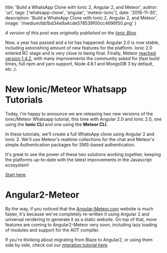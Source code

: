 
  title: 'Build a WhatsApp Clone with Ionic 2, Angular 2, and Meteor',
  author: 'uri',
  tags: ['whatsapp-clone', 'angular', 'meteor-ionic'],
  date: '2016-11-30',
  description: 'Build a WhatsApp Clone with Ionic 2, Angular 2, and Meteor',
  image: '/medium/bb1bd34e9a4cde578539f00cc4696f50.png'
}


_A version of this post was originally published on the [Ionic Blog](http://blog.ionic.io/build-a-whatsapp-clone-with-ionic-2-angular-2-and-meteor/)._

Now, a year has passed and a lot has happened: Angular 2.0 is now stable, including astonishing amount of new features for the platform. Ionic 2.0 entered RC stage and is very close to being final. Finally, Meteor [reached version 1.4.2](http://info.meteor.com/blog/announcing-meteor-1.4.2), with many improvements the community asked for (fast build times, full npm and yarn support, Node 4.6.1 and MongoDB 3 by default, etc..).

# New Ionic/Meteor Whatsapp Tutorials

Today, I'm happy to announce we are releasing two new versions of the Ionic/Meteor Whatsapp tutorial, this time with Angular 2.0 and Ionic 2.0, one using the **Ionic CLI** and one using the **Meteor CLI.**

In these tutorials, we'll create a full WhatsApp clone using Angular 2 and Ionic 2. We'll use Meteor's realtime collections for the chat and Meteor's simple Authentication packages for SMS-based authentication.

It's great to see the power of these two solutions working together, keeping the platforms up-to-date with the latest improvements in the Javascript ecosystem!

[Start here](https://angular-meteor.com/tutorials/whatsapp2/meteor/1.0.0/setup).

# Angular2-Meteor

By the way, if you noticed that the [Angular-Meteor.com](https://angular-meteor.com/) website is much faster, it's because we've completely re-written it using Angular 2 and universal rendering to generate it as a static website. On top of that, more features are coming to Angular2-Meteor very soon, including lazy loading of modules and support for the AOT compiler.

If you're thinking about migrating from Blaze to Angular2, or using them side by side, check out our [migration tutorial here](https://angular-meteor.com/tutorials/migration/angular2/introduction).
